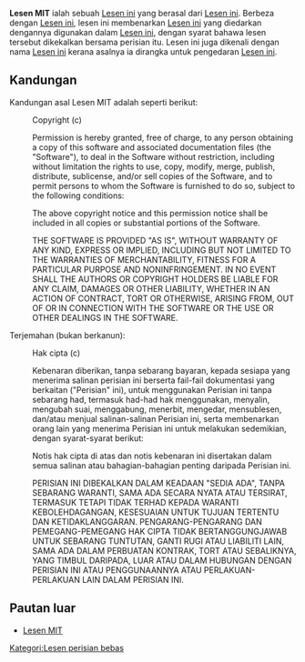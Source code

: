 '''Lesen MIT''' ialah sebuah [[Lesen ini]] yang berasal dari [[Lesen ini]]. Berbeza dengan [[Lesen ini]], lesen ini membenarkan [[Lesen ini]] yang diedarkan dengannya digunakan dalam [[Lesen ini]], dengan syarat bahawa lesen tersebut dikekalkan bersama perisian itu. Lesen ini juga dikenali dengan nama [[Lesen ini]] kerana asalnya ia dirangka untuk pengedaran [[Lesen ini]].

== Kandungan ==

Kandungan asal Lesen MIT adalah seperti berikut:

: Copyright (c) <year> <copyright holders>

: Permission is hereby granted, free of charge, to any person obtaining a copy of this software and associated documentation files (the "Software"), to deal in the Software without restriction, including without limitation the rights to use, copy, modify, merge, publish, distribute, sublicense, and/or sell copies of the Software, and to permit persons to whom the Software is furnished to do so, subject to the following conditions:

: The above copyright notice and this permission notice shall be included in all copies or substantial portions of the Software.

: THE SOFTWARE IS PROVIDED "AS IS", WITHOUT WARRANTY OF ANY KIND, EXPRESS OR IMPLIED, INCLUDING BUT NOT LIMITED TO THE WARRANTIES OF MERCHANTABILITY, FITNESS FOR A PARTICULAR PURPOSE AND NONINFRINGEMENT. IN NO EVENT SHALL THE AUTHORS OR COPYRIGHT HOLDERS BE LIABLE FOR ANY CLAIM, DAMAGES OR OTHER LIABILITY, WHETHER IN AN ACTION OF CONTRACT, TORT OR OTHERWISE, ARISING FROM, OUT OF OR IN CONNECTION WITH THE SOFTWARE OR THE USE OR OTHER DEALINGS IN THE SOFTWARE.

Terjemahan (bukan berkanun):

: Hak cipta (c) <tahun> <pemegang-pemegang hak cipta>

: Kebenaran diberikan, tanpa sebarang bayaran, kepada sesiapa yang menerima salinan perisian ini berserta fail-fail dokumentasi yang berkaitan ("Perisian" ini), untuk menggunakan Perisian ini tanpa sebarang had, termasuk had-had hak menggunakan, menyalin, mengubah suai, menggabung, menerbit, mengedar, mensublesen, dan/atau menjual salinan-salinan Perisian ini, serta membenarkan orang lain yang menerima Perisian ini untuk melakukan sedemikian, dengan syarat-syarat berikut:

: Notis hak cipta di atas dan notis kebenaran ini disertakan dalam semua salinan atau bahagian-bahagian penting daripada Perisian ini.

: PERISIAN INI DIBEKALKAN DALAM KEADAAN "SEDIA ADA", TANPA SEBARANG WARANTI, SAMA ADA SECARA NYATA ATAU TERSIRAT, TERMASUK TETAPI TIDAK TERHAD KEPADA WARANTI KEBOLEHDAGANGAN, KESESUAIAN UNTUK TUJUAN TERTENTU DAN KETIDAKLANGGARAN. PENGARANG-PENGARANG DAN PEMEGANG-PEMEGANG HAK CIPTA TIDAK BERTANGGUNGJAWAB UNTUK SEBARANG TUNTUTAN, GANTI RUGI ATAU LIABILITI LAIN, SAMA ADA DALAM PERBUATAN KONTRAK, TORT ATAU SEBALIKNYA, YANG TIMBUL DARIPADA, LUAR ATAU DALAM HUBUNGAN DENGAN PERISIAN INI ATAU PENGGUNAANNYA ATAU PERLAKUAN-PERLAKUAN LAIN DALAM PERISIAN INI.

== Pautan luar ==

* [http://www.opensource.org/licenses/mit-license.php Lesen MIT]

[[Kategori:Lesen perisian bebas]]